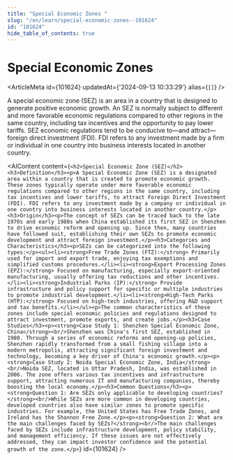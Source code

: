```yaml
---
title: "Special Economic Zones "
slug: "/en/learn/special-economic-zones--101624"
id: "101624"
hide_table_of_contents: true
---
```



# Special Economic Zones 

<ArticleMeta id={101624} updatedAt={'2024-09-13 10:33:29'} alias={`[]`} />
<div className='border-solid border-b border-t-0 my-4 border-[var(--ifm-color-gray-300)]' />

A special economic zone (SEZ) is an area in a country that is designed to generate positive economic growth. An SEZ is normally subject to different and more favorable economic regulations compared to other regions in the same country, including tax incentives and the opportunity to pay lower tariffs. SEZ economic regulations tend to be conducive to—and attract—foreign direct investment (FDI). FDI refers to any investment made by a firm or individual in one country into business interests located in another country.

<AIContent content={`<h2>Special Economic Zone (SEZ)</h2><h3>Definition</h3><p>A Special Economic Zone (SEZ) is a designated area within a country that is created to promote economic growth. These zones typically operate under more favorable economic regulations compared to other regions in the same country, including tax incentives and lower tariffs, to attract Foreign Direct Investment (FDI). FDI refers to any investment made by a company or individual in one country into business interests located in another country.</p><h3>Origin</h3><p>The concept of SEZs can be traced back to the late 1970s and early 1980s when China established its first SEZ in Shenzhen to drive economic reform and opening up. Since then, many countries have followed suit, establishing their own SEZs to promote economic development and attract foreign investment.</p><h3>Categories and Characteristics</h3><p>SEZs can be categorized into the following types:</p><ul><li><strong>Free Trade Zones (FTZ):</strong> Primarily used for import and export trade, enjoying tax exemptions and simplified customs procedures.</li><li><strong>Export Processing Zones (EPZ):</strong> Focused on manufacturing, especially export-oriented manufacturing, usually offering tax reductions and other incentives.</li><li><strong>Industrial Parks (IP):</strong> Provide infrastructure and policy support for specific or multiple industries to promote industrial development.</li><li><strong>High-Tech Parks (HTP):</strong> Focused on high-tech industries, offering R&D support and tax benefits.</li></ul><p>The common characteristics of these zones include special economic policies and regulations designed to attract investment, promote exports, and create jobs.</p><h3>Case Studies</h3><p><strong>Case Study 1: Shenzhen Special Economic Zone, China</strong><br/>Shenzhen was China's first SEZ, established in 1980. Through a series of economic reforms and opening-up policies, Shenzhen rapidly transformed from a small fishing village into a modern metropolis, attracting significant foreign investment and technology, becoming a key driver of China's economic growth.</p><p><strong>Case Study 2: Noida Special Economic Zone, India</strong><br/>Noida SEZ, located in Uttar Pradesh, India, was established in 2006. The zone offers various tax incentives and infrastructure support, attracting numerous IT and manufacturing companies, thereby boosting the local economy.</p><h3>Common Questions</h3><p><strong>Question 1: Are SEZs only applicable to developing countries?</strong><br/>While SEZs are more common in developing countries, developed countries also have similar zones to promote specific industries. For example, the United States has Free Trade Zones, and Ireland has the Shannon Free Zone.</p><p><strong>Question 2: What are the main challenges faced by SEZs?</strong><br/>The main challenges faced by SEZs include infrastructure development, policy stability, and management efficiency. If these issues are not effectively addressed, they can impact investor confidence and the potential growth of the zone.</p>`} id={101624} />
